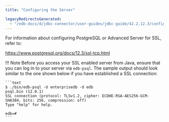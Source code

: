 ```yaml
---
title: "Configuring the Server"

legacyRedirectsGenerated:
  - "/edb-docs/d/jdbc-connector/user-guides/jdbc-guide/42.2.12.3/configuring_the_server.html"
---
```


<div id="configuring_the_server" class="registered_link"></div>

For information about configuring PostgreSQL or Advanced Server for SSL, refer to:

 <https://www.postgresql.org/docs/12.3/ssl-tcp.html>

!!! Note
    Before you access your SSL enabled server from Java, ensure that you can log in to your server via `edb-psql`. The sample output should look similar to the one shown below if you have established a SSL connection:

    ```text
    $ ./bin/edb-psql -U enterprisedb -d edb
    psql.bin (12.0.1)
    SSL connection (protocol: TLSv1.2, cipher: ECDHE-RSA-AES256-GCM-SHA384, bits: 256, compression: off)
    Type "help" for help.

    edb=#
    ```
